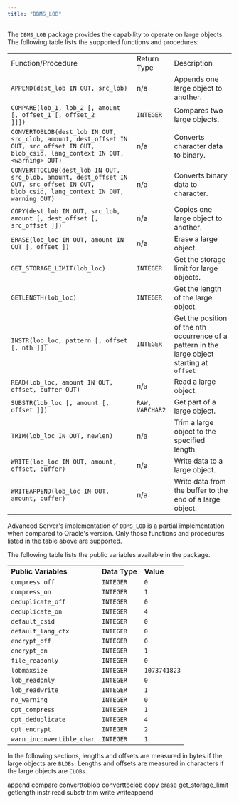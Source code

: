 ```yaml
---
title: "DBMS_LOB"
---
```


The `DBMS_LOB` package provides the capability to operate on large objects. The following table lists the supported functions and procedures:

|                                                                                                                                         |                 |                                                                                              |
| --------------------------------------------------------------------------------------------------------------------------------------- | --------------- | -------------------------------------------------------------------------------------------- |
| Function/Procedure                                                                                                                      | Return Type     | Description                                                                                  |
| `APPEND(dest_lob IN OUT, src_lob)`                                                                                                      | n/a             | Appends one large object to another.                                                         |
| `COMPARE(lob_1, lob_2 [, amount [, offset_1 [, offset_2           ]]])`                                                                 | `INTEGER`       | Compares two large objects.                                                                  |
| `CONVERTOBLOB(dest_lob IN OUT, src_clob, amount, dest_offset IN OUT, src_offset IN OUT, blob_csid, lang_context IN OUT, <warning> OUT)` | n/a             | Converts character data to binary.                                                           |
| `CONVERTTOCLOB(dest_lob IN OUT, src_blob, amount, dest_offset IN OUT, src_offset IN OUT, blob_csid, lang_context IN OUT, warning OUT)`  | n/a             | Converts binary data to character.                                                           |
| `COPY(dest_lob IN OUT, src_lob, amount [, dest_offset [, src_offset ]])`                                                                | n/a             | Copies one large object to another.                                                          |
| `ERASE(lob_loc IN OUT, amount IN OUT [, offset ])`                                                                                      | n/a             | Erase a large object.                                                                        |
| `GET_STORAGE_LIMIT(lob_loc)`                                                                                                            | `INTEGER`       | Get the storage limit for large objects.                                                     |
| `GETLENGTH(lob_loc)`                                                                                                                    | `INTEGER`       | Get the length of the large object.                                                          |
| `INSTR(lob_loc, pattern [, offset [, nth ]])`                                                                                           | `INTEGER`       | Get the position of the nth occurrence of a pattern in the large object starting at `offset` |
| `READ(lob_loc, amount IN OUT, offset, buffer OUT)`                                                                                      | n/a             | Read a large object.                                                                         |
| `SUBSTR(lob_loc [, amount [, offset ]])`                                                                                                | `RAW, VARCHAR2` | Get part of a large object.                                                                  |
| `TRIM(lob_loc IN OUT, newlen)`                                                                                                          | n/a             | Trim a large object to the specified length.                                                 |
| `WRITE(lob_loc IN OUT, amount, offset, buffer)`                                                                                         | n/a             | Write data to a large object.                                                                |
| `WRITEAPPEND(lob_loc IN OUT, amount, buffer)`                                                                                           | n/a             | Write data from the buffer to the end of a large object.                                     |

Advanced Server's implementation of `DBMS_LOB` is a partial implementation when compared to Oracle's version. Only those functions and procedures listed in the table above are supported.

The following table lists the public variables available in the package.

|                           |               |              |
| ------------------------- | ------------- | ------------ |
| **Public Variables**      | **Data Type** | **Value**    |
| `compress off`            | `INTEGER`     | `0`          |
| `compress_on`             | `INTEGER`     | `1`          |
| `deduplicate_off`         | `INTEGER`     | `0`          |
| `deduplicate_on`          | `INTEGER`     | `4`          |
| `default_csid`            | `INTEGER`     | `0`          |
| `default_lang_ctx`        | `INTEGER`     | `0`          |
| `encrypt_off`             | `INTEGER`     | `0`          |
| `encrypt_on`              | `INTEGER`     | `1`          |
| `file_readonly`           | `INTEGER`     | `0`          |
| `lobmaxsize`              | `INTEGER`     | `1073741823` |
| `lob_readonly`            | `INTEGER`     | `0`          |
| `lob_readwrite`           | `INTEGER`     | `1`          |
| `no_warning`              | `INTEGER`     | `0`          |
| `opt_compress`            | `INTEGER`     | `1`          |
| `opt_deduplicate`         | `INTEGER`     | `4`          |
| `opt_encrypt`             | `INTEGER`     | `2`          |
| `warn_inconvertible_char` | `INTEGER`     | `1`          |

In the following sections, lengths and offsets are measured in bytes if the large objects are `BLOBs`. Lengths and offsets are measured in characters if the large objects are `CLOBs`.

<div class="toctree" maxdepth="5">

append compare converttoblob converttoclob copy erase get_storage_limit getlength instr read substr trim write writeappend

</div>
